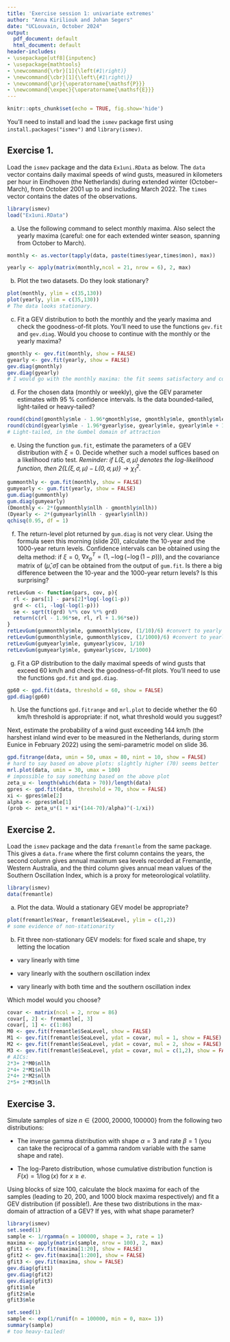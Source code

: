 ```yaml
---
title: 'Exercise session 1: univariate extremes'
author: "Anna Kiriliouk and Johan Segers"
date: "UCLouvain, October 2024"
output:
  pdf_document: default
  html_document: default
header-includes:
- \usepackage[utf8]{inputenc}
- \usepackage{mathtools}
- \newcommand{\rbr}[1]{\left(#1\right)}
- \newcommand{\cbr}[1]{\left\{#1\right\}}
- \newcommand{\pr}{\operatorname{\mathsf{P}}}
- \newcommand{\expec}{\operatorname{\mathsf{E}}}
---
```


```r
knitr::opts_chunk$set(echo = TRUE, fig.show='hide')
```

You'll need to install and load the `ismev` package first using `install.packages("ismev")` and `library(ismev)`.


## Exercise 1. 

Load the `ismev` package and the data `Ex1uni.RData` as below. The `data` vector contains daily maximal speeds of wind gusts, measured in kilometers per hour in Eindhoven (the Netherlands) during extended winter (October–March), from October 2001 up to and including March 2022. The `times` vector contains the dates of the observations.

```r
library(ismev)
load("Ex1uni.RData")
```

a. Use the following command to select monthly maxima. Also select the yearly maxima (careful: one for each extended winter season, spanning from October to March).

```r
monthly <- as.vector(tapply(data, paste(times$year,times$mon), max))
```

```r
yearly <- apply(matrix(monthly,ncol = 21, nrow = 6), 2, max)
```

b. Plot the two datasets. Do they look stationary?

```r
plot(monthly, ylim = c(35,130))
plot(yearly, ylim = c(35,130))
# The data looks stationary.
```

c. Fit a GEV distribution to both the monthly and the yearly maxima and check the goodness-of-fit plots. You'll need to use the functions `gev.fit` and `gev.diag`. Would you choose to continue with the monthly or the yearly maxima?

```r
gmonthly <- gev.fit(monthly, show = FALSE)
gyearly <- gev.fit(yearly, show = FALSE)
gev.diag(gmonthly)
gev.diag(gyearly)
# I would go with the monthly maxima: the fit seems satisfactory and confidence intervals would be narrower. 
```

d. For the chosen data (monthly or weekly), give the GEV parameter estimates with 95 \% confidence intervals. Is the data bounded-tailed, light-tailed or heavy-tailed? 
```r
round(cbind(gmonthly$mle - 1.96*gmonthly$se, gmonthly$mle, gmonthly$mle + 1.96*gmonthly$se),2)
round(cbind(gyearly$mle - 1.96*gyearly$se, gyearly$mle, gyearly$mle + 1.96*gyearly$se),2)
# Light-tailed, in the Gumbel domain of attraction
```

e. Using the function `gum.fit`, estimate the parameters of a GEV distribution with $\xi = 0$. Decide whether such a model suffices based on a likelihood ratio test. *Reminder: if $L(\xi,\sigma,\mu)$ denotes the log-likelihood function, then $2 \left\{L(\xi,\sigma,\mu) - L(0,\sigma,\mu)\right\} \rightarrow \chi^2_1$.*

```r
gummonthly <- gum.fit(monthly, show = FALSE)
gumyearly <- gum.fit(yearly, show = FALSE)
gum.diag(gummonthly)
gum.diag(gumyearly)
(Dmonthly <- 2*(gummonthly$nllh - gmonthly$nllh))
(Dyearly <- 2*(gumyearly$nllh - gyearly$nllh))
qchisq(0.95, df = 1)
```

f. The return-level plot returned by `gum.diag` is not very clear. Using the formula seen this morning (slide 20),
calculate the 10-year and the 1000-year return levels. Confidence intervals can be obtained using the delta method: if $\xi = 0$, $\nabla x_p^T = (1, - \log(-\log(1-p)))$, and the covariance matrix of $(\hat{\mu},\hat{\sigma})$ can be obtained from the output of `gum.fit`. Is there a big difference between the 10-year and the 1000-year return levels? Is this surprising?

```r
retLevGum <- function(pars, cov, p){
  rl <- pars[1] - pars[2]*log(-log(1-p))
  grd <- c(1, -log(-log(1-p)))
  se <- sqrt(t(grd) %*% cov %*% grd)
  return(c(rl - 1.96*se, rl, rl + 1.96*se))
}
retLevGum(gummonthly$mle, gummonthly$cov, (1/10)/6) #convert to yearly
retLevGum(gummonthly$mle, gummonthly$cov, (1/1000)/6) #convert to yearly
retLevGum(gumyearly$mle, gumyearly$cov, 1/10)
retLevGum(gumyearly$mle, gumyearly$cov, 1/1000)
```

g. Fit a GP distribution to the daily maximal speeds of wind gusts that exceed 60 km/h and check the goodness-of-fit plots. You'll need to use the functions `gpd.fit` and `gpd.diag`. 

```r
gp60 <- gpd.fit(data, threshold = 60, show = FALSE)
gpd.diag(gp60)
```

h. Use the functions `gpd.fitrange` and `mrl.plot` to decide whether the 60 km/h threshold is appropriate: if not, what threshold would you suggest? 

Next, estimate the probability of a wind gust exceeding 144 km/h (the harshest inland wind ever to be measured in the Netherlands, during storm Eunice in February 2022) using the semi-parametric model on slide 36. 
```r
gpd.fitrange(data, umin = 50, umax = 80, nint = 10, show = FALSE)
# hard to say based on above plots: slightly higher (70) seems better
mrl.plot(data, umin = 30, umax = 100)
# impossible to say something based on the above plot 
zeta_u <- length(which(data > 70))/length(data)
gpres <- gpd.fit(data, threshold = 70, show = FALSE)
xi <- gpres$mle[2]
alpha <- gpres$mle[1]
(prob <- zeta_u*(1 + xi*(144-70)/alpha)^(-1/xi))

```

## Exercise 2.

Load the `ismev` package and the data `fremantle` from the same package. This gives a `data.frame` where the first column contains the years, the second column gives annual maximum sea levels recorded at Fremantle, Western Australia, and the third column gives annual mean values of the Southern Oscillation Index, which is a proxy for meteorological volatility.

```r
library(ismev)
data(fremantle)
```

a. Plot the data. Would a stationary GEV model be appropriate? 
```r
plot(fremantle$Year, fremantle$SeaLevel, ylim = c(1,2))
# some evidence of non-stationarity
```

b. Fit three non-stationary GEV models: for fixed scale and shape, try letting the location 

* vary linearly with time

* vary linearly with the southern oscillation index

* vary linearly with both time and the southern oscillation index

Which model would you choose?
```r
covar <- matrix(ncol = 2, nrow = 86)
covar[, 2] <- fremantle[, 3] 
covar[, 1] <- c(1:86)
M0 <- gev.fit(fremantle$SeaLevel, show = FALSE)
M1 <- gev.fit(fremantle$SeaLevel, ydat = covar, mul = 1, show = FALSE)
M2 <- gev.fit(fremantle$SeaLevel, ydat = covar, mul = 2, show = FALSE)
M3 <- gev.fit(fremantle$SeaLevel, ydat = covar, mul = c(1,2), show = FALSE)
# AICs:
2*3+ 2*M0$nllh
2*4+ 2*M1$nllh
2*4+ 2*M2$nllh
2*5+ 2*M3$nllh
```

## Exercise 3.

Simulate samples of size $n \in \{2000, 20000, 100000\}$ from the following two distributions:

* The inverse gamma distribution with shape $\alpha = 3$ and rate $\beta = 1$ (you can take the reciprocal of a gamma random variable with the same shape and rate).

* The log-Pareto distribution, whose cumulative distribution function is $F(x) = 1/\log(x)$ for $x \geq e$.

Using blocks of size 100, calculate the block maxima for each of the samples (leading to 20, 200, and 1000 block maxima respectively) and fit a GEV distribution (if possible!). Are these two distributions in the max-domain of attraction of a GEV? If yes, with what shape parameter? 
```r
library(ismev)
set.seed(1)
sample <- 1/rgamma(n = 100000, shape = 3, rate = 1)
maxima <- apply(matrix(sample, nrow = 100), 2, max)
gfit1 <- gev.fit(maxima[1:20], show = FALSE)
gfit2 <- gev.fit(maxima[1:200], show = FALSE)
gfit3 <- gev.fit(maxima, show = FALSE)
gev.diag(gfit1)
gev.diag(gfit2)
gev.diag(gfit3)
gfit1$mle
gfit2$mle
gfit3$mle

set.seed(1)
sample <- exp(1/runif(n = 100000, min = 0, max= 1))
summary(sample)
# too heavy-tailed! 
```